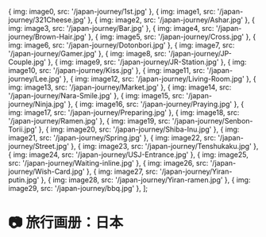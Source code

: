 

   { img: image0, src: '/japan-journey/1st.jpg' },
   { img: image1, src: '/japan-journey/321Cheese.jpg' },
   { img: image2, src: '/japan-journey/Ashar.jpg' },
   { img: image3, src: '/japan-journey/Bar.jpg' },
   { img: image4, src: '/japan-journey/Brown-Hair.jpg' },
   { img: image5, src: '/japan-journey/Cross.jpg' },
   { img: image6, src: '/japan-journey/Dotonbori.jpg' },
   { img: image7, src: '/japan-journey/Gamer.jpg' },
   { img: image8, src: '/japan-journey/JP-Couple.jpg' },
   { img: image9, src: '/japan-journey/JR-Station.jpg' },
   { img: image10, src: '/japan-journey/Kiss.jpg' },
   { img: image11, src: '/japan-journey/Lee.jpg' },
   { img: image12, src: '/japan-journey/Living-Room.jpg' },
   { img: image13, src: '/japan-journey/Market.jpg' },
   { img: image14, src: '/japan-journey/Nara-Smile.jpg' },
   { img: image15, src: '/japan-journey/Ninja.jpg' },
   { img: image16, src: '/japan-journey/Praying.jpg' },
   { img: image17, src: '/japan-journey/Preparing.jpg' },
   { img: image18, src: '/japan-journey/Ramen.jpg' },
   { img: image19, src: '/japan-journey/Senbon-Torii.jpg' },
   { img: image20, src: '/japan-journey/Shiba-Inu.jpg' },
   { img: image21, src: '/japan-journey/Spring.jpg' },
   { img: image22, src: '/japan-journey/Street.jpg' },
   { img: image23, src: '/japan-journey/Tenshukaku.jpg' },
   { img: image24, src: '/japan-journey/USJ-Entrance.jpg' },
   { img: image25, src: '/japan-journey/Waiting-inline.jpg' },
   { img: image26, src: '/japan-journey/Wish-Card.jpg' },
   { img: image27, src: '/japan-journey/Yiran-putin.jpg' },
   { img: image28, src: '/japan-journey/Yiran-ramen.jpg' },
   { img: image29, src: '/japan-journey/bbq.jpg' },
];

# 📷 旅行画册：日本

<br/>

<Gallery images={images} />
